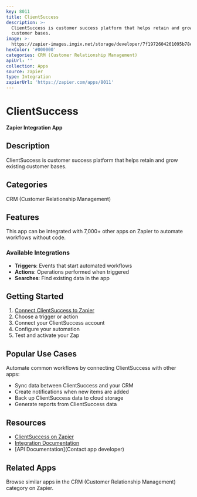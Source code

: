 ```yaml
---
key: 8011
title: ClientSuccess
description: >-
  ClientSuccess is customer success platform that helps retain and grow existing
  customer bases.
image: >-
  https://zapier-images.imgix.net/storage/developer/7f1972604261095b78ef74be3a232992.png?auto=format%2Ccompress&ixlib=python-3.0.0&q=50
hexColor: '#000000'
categories: CRM (Customer Relationship Management)
apiUrl: ''
collection: Apps
source: zapier
type: Integration
zapierUrl: 'https://zapier.com/apps/8011'
---
```

# ClientSuccess

**Zapier Integration App**

## Description

ClientSuccess is customer success platform that helps retain and grow existing customer bases.

## Categories

CRM (Customer Relationship Management)

## Features

This app can be integrated with 7,000+ other apps on Zapier to automate workflows without code.

### Available Integrations

- **Triggers**: Events that start automated workflows
- **Actions**: Operations performed when triggered
- **Searches**: Find existing data in the app

## Getting Started

1. [Connect ClientSuccess to Zapier](https://zapier.com/apps/8011)
2. Choose a trigger or action
3. Connect your ClientSuccess account
4. Configure your automation
5. Test and activate your Zap

## Popular Use Cases

Automate common workflows by connecting ClientSuccess with other apps:

- Sync data between ClientSuccess and your CRM
- Create notifications when new items are added
- Back up ClientSuccess data to cloud storage
- Generate reports from ClientSuccess data

## Resources

- [ClientSuccess on Zapier](https://zapier.com/apps/8011)
- [Integration Documentation](https://zapier.com/apps/8011/integrations)
- [API Documentation](Contact app developer)

## Related Apps

Browse similar apps in the CRM (Customer Relationship Management) category on Zapier.
